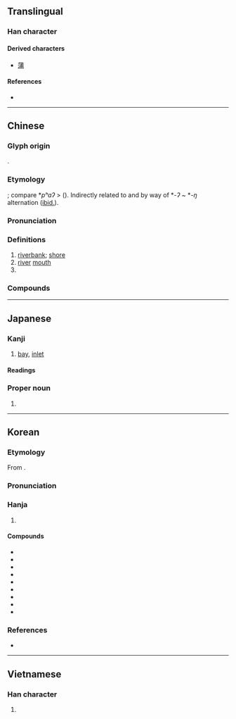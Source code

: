 {{character info}}
==Translingual==

===Han character===
{{Han char|rn=85|rad=水|as=07|sn=10|four=33127|canj=EIJB|ids=⿰氵甫}}

====Derived characters====
* [[蒲]]

====References====
* {{Han ref|kx=0624.110|dkj=17475|dj=1021.250|hdz=31619.120|uh=6D66|ud=28006|bh=AEFA|bd=44794}}

----

==Chinese==
{{zh-forms|
alt=𣱶:Second-round simplified}}
{{zh-wp|zh|nan:Phó͘ (sèⁿ)}}

===Glyph origin===
{{Han etym}}
{{Han compound|水|alt1=氵|甫|ls=psc|c1=s|c2=p|t1=water; river}}.

===Etymology===
{{der|zh|aav}}; compare *''pʰaʔ'' > {{cog|vi|phá||inlet, cove, lagoon}} ({{zh-ref|Schuessler, 2007}}). Indirectly related to {{cog|qfa-kms-pro|*pwaŋ⁵||bank, shore}} and {{cog|skb|tr=viaŋᶜ¹|t=bank of a river}} by way of *''-ʔ'' ~ *''-ŋ'' alternation ([[ibid.]]).

===Pronunciation===
{{zh-pron
|m=pǔ
|c=pou2,pou4
|h=pfs=
|md=
|mn=phó͘/tw:pó͘
|w=2phu
|mc=y
|oc=y
|cat=n,pn
}}

===Definitions===
{{zh-hanzi}}

# [[riverbank]]; [[shore]]
# [[river]] [[mouth]]
# {{surname|zh}}

===Compounds===
{{zh-der|合浦珠還|巫山洛浦|幫浦|合浦還珠|南浦|利物浦|木浦|申浦|泵浦|清江浦:[[Qingjiangpu]]|珠還合浦|津浦鐵路|澉浦|瑤華浦|洛浦宓妃|浦柳|浦東|黃浦江|還珠合浦|松浦|洛浦|合浦|霞浦|浦口}}

----

==Japanese==

===Kanji===
{{ja-kanji|grade=c|rs=水07}}

# [[bay]], [[inlet]]

====Readings====
{{ja-readings
|goon=ふ
|kanon=ほ
|kun=うら-
|nanori=ら
}}

===Proper noun===
{{ja-kanjitab|うら|yomi=k}}
{{ja-pos|うら|proper}}

# {{surname|ja|sort=うら}}

----

==Korean==

===Etymology===
From {{der|ko|ltc|sort=포|-}} {{ltc-l|浦}}.
{{hanja-ety
|dk={{okm-l|퐁〯|phwǒ}}
|m={{okm-l|보〯|pwǒ}}
|mh={{okm-l|개〮|káy}}
|ml=地理#상05A
}}

===Pronunciation===
{{ko-hanja-pron|포}}

===Hanja===
{{ko-hanja-search}}
{{ko-hanja|개|포}}

# {{hanja form of|포|[[estuary]]; [[riverbank]]}}

====Compounds====
{{der-top3|Compounds}}
* {{ko-l|포구|浦口}}
* {{ko-l|^군포|軍浦|{{w|Gunpo}}}}
* {{ko-l|^김포|金浦|{{w|Gimpo}}}}
* {{ko-l|^포항|浦項|{{w|Pohang}}}}
* {{ko-l|^마포|麻浦|{{w|Mapo District}}}}
* {{ko-l|^목포|木浦|{{w|Mokpo}}}}
* {{ko-l|^제물포|濟物浦}}
* {{ko-l|^서귀포|西歸浦|{{w|Seogwipo}}}}
* {{ko-l|^영등포|永登浦}}
{{der-bottom}}

===References===
* {{R:hanjadoc|6000}}

----

==Vietnamese==

===Han character===
{{vi-readings|reading=phố, phổ|rs=水07}}

# {{rfdef|vi|sort=水07}}